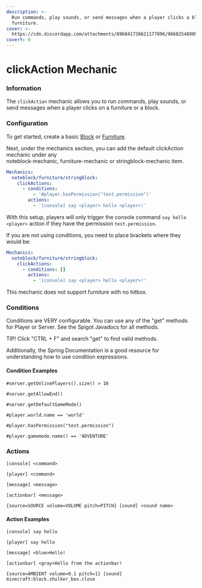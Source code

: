```yaml
---
description: >-
  Run commands, play sounds, or send messages when a player clicks a block or
  furniture.
cover: >-
  https://cdn.discordapp.com/attachments/896841738621177896/966825489098489856/unknown.png
coverY: 0
---
```


# clickAction Mechanic

### Information

The `clickAction` mechanic allows you to run commands, play sounds, or send messages when a player clicks on a furniture or a block.

### Configuration

To get started, create a basic [Block](../noteblock-mechanic/) or [Furniture](../furniture-mechanic/).

Next, under the mechanics section, you can add the default clickAction mechanic under any\
noteblock-mechanic, furniture-mechanic or stringblock-mechanic item.

```yaml
Mechanics:      
  noteblock/furniture/stringblock:
    clickActions:
      - conditions:
          - '#player.hasPermission("test.permission")'
        actions:
          - '[console] say <player> hello <player>!'
```

With this setup, players will only trigger the console command `say hello <player>` action if they have the permission `test.permission`.

If you are not using conditions, you need to place brackets where they would be:

```yaml
Mechanics:
  noteblock/furniture/stringblock:
    clickActions:
      - conditions: []
        actions:
          - '[console] say <player> hello <player>!'
```


This mechanic does not support furniture with no hitbox.



### Conditions

Conditions are VERY configurable. You can use any of the "get" methods for Player or Server. See the Spigot Javadocs for all methods.




TIP! Click "CTRL + F" and search "get" to find valid methods.

Additionally, the Spring Documentation is a good resource for understanding how to use condition expressions.



#### Condition Examples

`#server.getOnlinePlayers().size() > 10`

`#server.getAllowEnd()`

`#server.getDefaultGameMode()`

`#player.world.name == 'world'`

`#player.hasPermission("test.permission")`

`#player.gamemode.name() == 'ADVENTURE'`

### Actions

`[console] <command>`

`[player] <command>`

`[message] <message>`

`[actionbar] <message>`

`{source=SOURCE volume=VOLUME pitch=PITCH} [sound] <sound name>`

#### Action Examples

`[console] say hello`

`[player] say hello`

`[message] <blue>Hello!`

`[actionbar] <gray>Hello from the actionbar!`

`{source=AMBIENT volume=0.1 pitch=1} [sound] minecraft:block.shulker_box.close`



